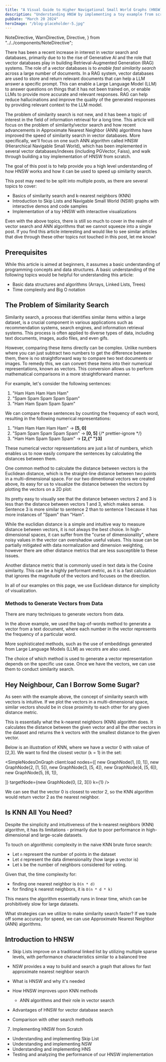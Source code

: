 ```yaml
---
title: "A Visual Guide to Higher Navigational Small World Graphs (HNSW) and How It Makes Vector Search Faster"
description: "Understanding HNSW by implementing a toy example from scratch"
pubDate: "March 20 2024"
heroImage: "/blog-placeholder-5.jpg"
---
```


  NoteDirective,
  WarnDirective,
  Directive,
} from "../../components/NoteDirective";

<WarnDirective text="This article is a work in progress. The code examples and the visualizations are placeholders and will be updated soon." />

<DisplayNSWGraph client:load autoRun={true} />

<article className="prose lg:prose-xl">

There has been a recent increase in interest in vector search and databases, primarily due to to the rise of Generative AI and the role that vector databases play
in building Retrieval-Augmented Generation (RAG) systems. The role of a vector databases is to _enable fast similarity search_
across a large number of documents. In a RAG system, vector databases are used to store and return relevant documents that can help a LLM answer a specific prompt.
This can enable a Large Language Model (LLM) to answer questions on things that it has not been trained on, or enable LLMs to provide more accurate and relevant responses.
RAG can help reduce hallucinations and improve the quality of the generated responses by providing relevant context to the LLM model.

The problem of similarity search is not new, and it has been a topic of interest in the field of information retrieval for a long time.
This article will focus on the problem of similarity/vector search and how recent advancements in Approximate Nearest Neighbor (ANN)
algorithms have improved the speed of similarity search in vector databases. More specifically, we'll focus on one such ANN algorithm called HNSW (Hierarchical Navigable Small World), which has been implemented in several vector databases/indexes (including PGVector, Faiss), and walk through building a toy implementation of HNSW from scratch.

The goal of this post is to help provide you a high level understanding of how HNSW works and how it can be used to speed up similarity search.

This post may need to be split into multiple posts, as there are several topics to cover:

- Basics of similarity search and k-nearest neighbors (KNN)
- Introduction to Skip Lists and Navigable Small World (NSW) graphs with interactive demos and code samples
- Implementation of a toy HNSW with interactive visualizations

Even with the above topics, there is still so much to cover in the realm of vector search and ANN algorithms that we cannot squeeze into a single post. If you find this article interesting and would like to see similar articles that dive through these other topics not touched in this post, let me know!

## Prerequisites

While this article is aimed at beginners, it assumes a basic understanding of programming concepts and data structures. A basic understanding of the following topics would be helpful for understanding this article:

- Basic data structures and algorithms (Arrays, Linked Lists, Trees)
- Time complexity and Big O notation

## The Problem of Similarity Search

Similarity search, a process that identifies similar items within a large dataset, is a crucial component in various applications such as recommendation systems, search engines, and information retrieval systems. This process is often applied to diverse types of data, including text documents, images, audio files, and even gifs.

However, comparing these items directly can be complex. Unlike numbers where you can just subtract two numbers to get the difference between them, there is no straightforward way to compare two text documents or images. To remedy this, we can convert these items into their numerical representations, known as vectors. This conversion allows us to perform mathematical comparisons in a more straightforward manner.

For example, let's consider the following sentences:

1. "Ham Ham Ham Ham Ham"
2. "Spam Spam Spam Spam Spam"
3. "Ham Ham Spam Spam Spam"

We can compare these sentences by counting the frequency of each word, resulting in the following numerical representations:

1. "<span className="text-red-700">Ham Ham Ham Ham Ham</span>" -> <b>[<span className="text-red-700">5</span>, <span className="text-blue-700">0</span>]</b>
2. "<span className="text-blue-700">Spam Spam Spam Spam Spam</span>" -> <b>[<span className="text-red-700">0</span>, <span className="text-blue-700">5</span>]</b>
   {/* prettier-ignore */}
3. "<span className="text-red-700">Ham Ham </span><span className="text-blue-700">Spam Spam Spam</span>" -> <b>[<span className="text-red-700">2</span>,{" "}<span className="text-blue-700">3</span>]</b>

These numerical vector representations are just a list of numbers, which enables us to now easily compare the sentences by calculating
the distances between them.

</article>

<Directive text="In vector search, a vector is a list of numbers representing a point in a multi-dimensional space. A 2D vector can be represented as `[x, y]`, and a 3D vector as `[x, y, z]`. An n-dimensional vector can be represented as `[x1, x2, ..., xn]`." />

<article className="prose lg:prose-xl">

One common method to calculate the distance
between vectors is the Euclidean distance, which is the straight-line distance
between two points in a multi-dimensional space. For our two dimentional vectors we created above,
its easy for us to visualize the distance between the vectors by plotting the vectors on a 2D plot:

</article>

<SimpleNodesOnGraph client:load />

<article className="prose lg:prose-xl">

Its pretty easy to visually see that the distance between vectors 2 and 3 is less than the distance between vectors 1 and 3, which makes sense. Sentence 3 is more similar to sentence 2 than to sentence 1 because it has more instances of "Spam" than "Ham".

While the euclidian distance is a simple and intuitive way to measure distance between vectors, it is not always the best choice. In high-dimensional spaces, it can suffer from the "curse of dimensionality", where noisy values in the vector can overshadow useful values. This issue can be partially mitigated with data normalization and dimension weighting, however there are other distance metrics that are less susceptible to these issues.

Another distance metric that is commonly used in text data is the Cosine similarity. This can be a highly performant metric, as it is a fast calculation that ignores the magnitude of the vectors and focuses on the direction.

In all of our examples on this page, we use Euclidean distance for simplicity of visualization.

### Methods to Generate Vectors from Data

There are many techniques to generate vectors from data.

In the above example, we
used the bag-of-words method to generate a vector from a text document, where each
number in the vector represents the frequency of a particular word.

More sophisticated
methods, such as the use of embeddings generated from Large Language Models (LLM) as vecotrs are also used.

The choice of which method is used to generate a vector representation depends on the specific use case. Once we have the vectors, we can use them to conduct similarity search.

## Hey Neighbour, Can I Borrow Some Sugar?

As seen with the example above, the concept of similarity search with vectors is intuitive. If we plot the vectors in a multi-dimensional space, similar vectors should be in close proximity to each other for any given distance metric.

This is essentially what the k-nearest neighbors (KNN) algorithm does. It calculates the distance between the given vector and all the other vectors in the dataset and returns the k vectors with the smallest distance to the given vector.

Below is an illustration of KNN, where we have a vector 0 with value of [2,3]. We want to find the closest vector (`k` = 1) in the set:

</article>

<SimpleNodesOnGraph
  client:load
  nodes={[
    new GraphNode(1, [0, 1]),
    new GraphNode(2, [1, 5]),
    new GraphNode(3, [5, 4]),
    new GraphNode(4, [5, 6]),
    new GraphNode(5, [6, 1]),

]}
targetNode={new GraphNode(0, [2, 3])}
k={1}
/>

<article className="prose lg:prose-xl">

We can see that the vector 0 is closest to vector 2, so the KNN algorithm would return vector 2 as the nearest neighbor.

## Is KNN All You Need?

Despite the simplicity and intuitiveness of the k-nearest neighbors (KNN) algorithm, it has its limitations - primarily due to poor performance in high-dimensional and large-scale datasets.

To touch on algorithmic complexity in the naive KNN brute force search:

- Let `n` represent the number of points in the dataset
- Let `d` represent the data dimensionality (how large a vector is)
- Let `k` be the number of neighbors considered for voting.

Given that, the time complexity for:

- finding one nearest neighbor is `O(n * d)`
- for finding k nearest neighbors, it is `O(n * d * k)`

This means the algorithm essentially runs in linear time, which can be prohibitively slow for large datasets.

What strategies can we utilize to make similarity search faster? If we trade off some accuracy for speed, we can use Approximate Nearest Neighbor (ANN) algorithms.

## Introduction to HNSW

</article>

<MultipleLayerGraphWithNodes client:load />

<article className="prose lg:prose-xl">

- Skip Lists improve on a traditional linked list by utilizing multiple sparse levels, with performance characteristics similar to a balanced tree
- NSW provides a way to build and search a graph that allows for fast approximate nearest neighbor search

- What is HNSW and why it's needed
- How HNSW improves upon KNN methods
  - ANN algorithms and their role in vector search
- Advantages of HNSW for vector database search
- Comparison with other search methods

7. Implementing HNSW from Scratch

- Understanding and implementing Skip List
- Understanding and implementing NSW
- Understanding and implementing HNS
- Testing and analyzing the performance of our HNSW implementation

</article>
